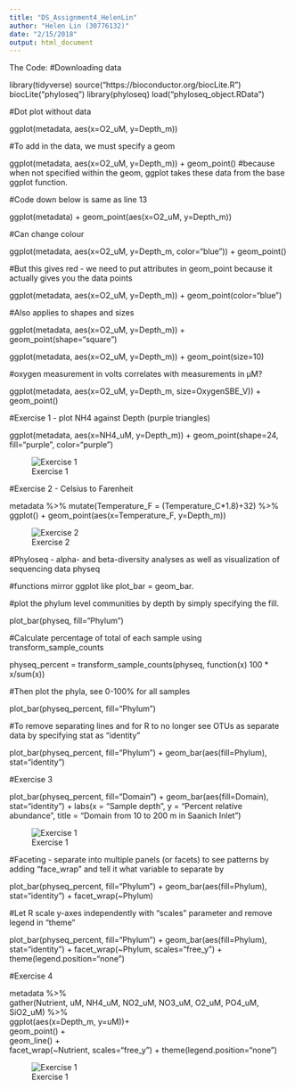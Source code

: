 ```yaml
---
title: "DS_Assignment4_HelenLin"
author: "Helen Lin (30776132)"
date: "2/15/2018"
output: html_document
---
```


The Code:
 #Downloading data

library(tidyverse)
source("https://bioconductor.org/biocLite.R")
biocLite("phyloseq")
library(phyloseq)
load("phyloseq_object.RData")

 #Dot plot without data
 
ggplot(metadata, aes(x=O2_uM, y=Depth_m))

 #To add in the data, we must specify a geom
 
ggplot(metadata, aes(x=O2_uM, y=Depth_m)) +
  geom_point()
 #because when not specified within the geom, ggplot takes these data from the base ggplot function.


 #Code down below is same as line 13
 
ggplot(metadata) +
  geom_point(aes(x=O2_uM, y=Depth_m))

 #Can change colour
 
ggplot(metadata, aes(x=O2_uM, y=Depth_m, color="blue")) +
  geom_point()
  
 #But this gives red - we need to put attributes in geom_point because it actually gives you the data points
 
ggplot(metadata, aes(x=O2_uM, y=Depth_m)) +
  geom_point(color="blue")
  
 #Also applies to shapes and sizes
 
ggplot(metadata, aes(x=O2_uM, y=Depth_m)) +
  geom_point(shape="square")

ggplot(metadata, aes(x=O2_uM, y=Depth_m)) +
  geom_point(size=10)

 #oxygen measurement in volts correlates with measurements in μM?
 
ggplot(metadata, aes(x=O2_uM, y=Depth_m, size=OxygenSBE_V)) +
  geom_point()

 #Exercise 1 - plot NH4 against Depth (purple triangles)
 
ggplot(metadata, aes(x=NH4_uM, y=Depth_m)) +
  geom_point(shape=24, fill="purple", color="purple")
  
![Exercise 1](DS_Assignment4_Exercise1.png)

 #Exercise 2 - Celsius to Farenheit
 
metadata %>% 
  mutate(Temperature_F = (Temperature_C*1.8)+32) %>% 
  ggplot() + geom_point(aes(x=Temperature_F, y=Depth_m))
  
![Exercise 2](DS_Assignment4_Exercise2.png)

 #Phyloseq - alpha- and beta-diversity analyses as well as visualization of sequencing data
physeq

 #functions mirror ggplot like plot_bar = geom_bar.
 
 #plot the phylum level communities by depth by simply specifying the fill.
 
plot_bar(physeq, fill="Phylum")

 #Calculate percentage of total of each sample using transform_sample_counts
 
physeq_percent = transform_sample_counts(physeq, function(x) 100 * x/sum(x))

 #Then plot the phyla, see 0-100% for all samples
 
plot_bar(physeq_percent, fill="Phylum")

 #To remove separating lines and for R to no longer see OTUs as separate data by specifying stat as "identity"
 
plot_bar(physeq_percent, fill="Phylum") + 
  geom_bar(aes(fill=Phylum), stat="identity")

 #Exercise 3

plot_bar(physeq_percent, fill="Domain") + 
  geom_bar(aes(fill=Domain), stat="identity") + labs(x = "Sample depth", y = "Percent relative abundance", title = "Domain from 10 to 200 m in Saanich Inlet")

![Exercise 1](DS_Assignment4_Exercise3.png)

 #Faceting - separate into multiple panels (or facets) to see patterns by adding "face_wrap" and tell it what variable to separate by
 
plot_bar(physeq_percent, fill="Phylum") +
  geom_bar(aes(fill=Phylum), stat="identity") +
  facet_wrap(~Phylum)
  
 #Let R scale y-axes independently with "scales" parameter and remove legend in "theme"
 
plot_bar(physeq_percent, fill="Phylum") +
  geom_bar(aes(fill=Phylum), stat="identity") +
  facet_wrap(~Phylum, scales="free_y") +
  theme(legend.position="none")

 #Exercise 4

metadata %>%   
  gather(Nutrient, uM, NH4_uM, NO2_uM, NO3_uM, O2_uM, PO4_uM, SiO2_uM) %>%   
  ggplot(aes(x=Depth_m, y=uM))+  
  geom_point() +  
  geom_line() +  
  facet_wrap(~Nutrient, scales="free_y") + theme(legend.position="none") 
  
![Exercise 1](DS_Assignment4_Exercise4.png)
  
